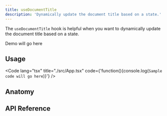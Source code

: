 ```yaml
---
title: useDocumentTitle
description: 'Dynamically update the document title based on a state.'
---
```




The `useDocumentTitle` hook is helpful when you want to dynamically update the document title based on a state.

<DemoWrapper>Demo will go here</DemoWrapper>

## Usage

<Code lang="tsx" title="./src/App.tsx" code={'function(){console.log(`Sample code will go here`)}'} />

## Anatomy

## API Reference
